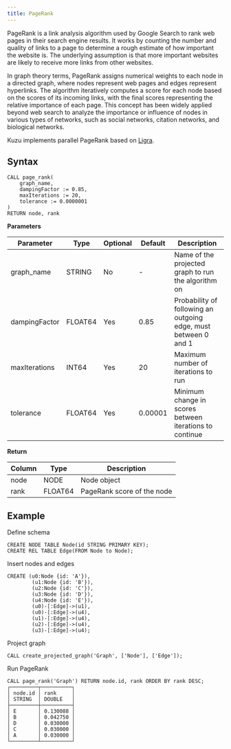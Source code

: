 ```yaml
---
title: PageRank
---
```


PageRank is a link analysis algorithm used by Google Search to rank web pages in their search engine results. 
It works by counting the number and quality of links to a page to determine a rough estimate of how important the website is. 
The underlying assumption is that more important websites are likely to receive more links from other websites. 

In graph theory terms, PageRank assigns numerical weights to each node in a directed graph, where nodes represent web pages and edges represent hyperlinks. 
The algorithm iteratively computes a score for each node based on the scores of its incoming links, with the final scores representing the relative importance of each page. 
This concept has been widely applied beyond web search to analyze the importance or influence of nodes in various types of networks, such as social networks, citation networks, and biological networks.

Kuzu implements parallel PageRank based on [Ligra](https://jshun.csail.mit.edu/ligra.shtml).

## Syntax

```
CALL page_rank(
    graph_name,
    dampingFactor := 0.85, 
    maxIterations := 20, 
    tolerance := 0.0000001
)
RETURN node, rank
```

**Parameters**

| Parameter | Type | Optional | Default | Description |
|-----------|------|----------|---------|-------------|
| graph_name | STRING | No | - | Name of the projected graph to run the algorithm on |
| dampingFactor | FLOAT64 | Yes | 0.85 | Probability of following an outgoing edge, must between 0 and 1 |
| maxIterations | INT64 | Yes | 20 | Maximum number of iterations to run |
| tolerance | FLOAT64 | Yes | 0.00001 | Minimum change in scores between iterations to continue |

**Return**

| Column | Type | Description |
|--------|------|-------------|
| node | NODE | Node object |
| rank | FLOAT64 | PageRank score of the node |

## Example

Define schema
```cypher
CREATE NODE TABLE Node(id STRING PRIMARY KEY);
CREATE REL TABLE Edge(FROM Node to Node);
```
Insert nodes and edges
```cypher
CREATE (u0:Node {id: 'A'}),
        (u1:Node {id: 'B'}),
        (u2:Node {id: 'C'}),
        (u3:Node {id: 'D'}),
        (u4:Node {id: 'E'}),
        (u0)-[:Edge]->(u1),
        (u0)-[:Edge]->(u4),
        (u1)-[:Edge]->(u4),
        (u2)-[:Edge]->(u4),
        (u3)-[:Edge]->(u4);
```
Project graph
```cypher
CALL create_projected_graph('Graph', ['Node'], ['Edge']);
```
Run PageRank
```cypher
CALL page_rank('Graph') RETURN node.id, rank ORDER BY rank DESC;
┌─────────┬──────────┐
│ node.id │ rank     │
│ STRING  │ DOUBLE   │
├─────────┼──────────┤
│ E       │ 0.130088 │
│ B       │ 0.042750 │
│ D       │ 0.030000 │
│ C       │ 0.030000 │
│ A       │ 0.030000 │
└─────────┴──────────┘
```
